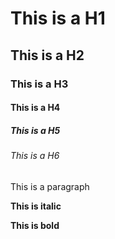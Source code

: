 
<Meta title="Typography" />

# This is a H1
## This is a H2
### This is a H3
#### This is a H4
##### This is a H5
###### This is a H6

This is a paragraph

__This is italic__

__This is bold__

